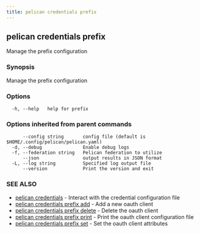 ```yaml
---
title: pelican credentials prefix
---
```


## pelican credentials prefix

Manage the prefix configuration

### Synopsis

Manage the prefix configuration

### Options

```
  -h, --help   help for prefix
```

### Options inherited from parent commands

```
      --config string       config file (default is $HOME/.config/pelican/pelican.yaml)
  -d, --debug               Enable debug logs
  -f, --federation string   Pelican federation to utilize
      --json                output results in JSON format
  -L, --log string          Specified log output file
      --version             Print the version and exit
```

### SEE ALSO

* [pelican credentials](/commands-reference/credentials/)	 - Interact with the credential configuration file
* [pelican credentials prefix add](/commands-reference/credentials/prefix/add/)	 - Add a new oauth client
* [pelican credentials prefix delete](/commands-reference/credentials/prefix/delete/)	 - Delete the oauth client
* [pelican credentials prefix print](/commands-reference/credentials/prefix/print/)	 - Print the oauth client configuration file
* [pelican credentials prefix set](/commands-reference/credentials/prefix/set/)	 - Set the oauth client attributes

